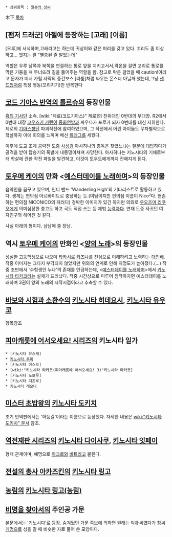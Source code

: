  * 상위항목 : [[일본의 성씨]]

木下
[[목차]]
== [팬저 드래군] 아젤에 등장하는 [고래] [이름] ==
[우루]에 서식하며,고래라고는 하는데 귀상어와 같은 머리를 갖고 있다. 꼬리도 좀 이상하고...
[[엣지]]는 왈 "멸종된 줄 알았는데"

역할은 우루 남쪽과 북쪽을 연결하는 통로 앞을 지키고서서,락온을 걸면 꼬리로 통로를 막은 기둥을 쳐 무너뜨려 길을 뚫어주는 역할을 함.
참고로 락온 걸었을 때 caution!이라고 문자가 떠서 가릴 사막의 중간보스 [라툼]처럼 싸우는 몬스터 아닐까 했는데,그냥 [[샌드웜]]처럼 특정 행동(꼬리치기)만 반복한다

== [[코드 기아스 반역의 를르슈]]의 등장인물 ==
[[흑의 기사단]] 소속. [wiki:"제로(코드기아스)" 제로]의 친위대인 0번대의 부대장. R2에서 0번대 대장 [[코우즈키 카렌]]이 [[중화연방]]과 싸우다가 포로가 되자 0번대를 대신 지휘한다. 제로의 [[기아스향단]] 파괴작전에 참여하였으며, 그 작전에서 어린 아이들도 무차별적으로 학살하자 이에 회의를 느끼며 배신 [[플래그]]를 세웠다.

이후에 도교 조계 공략전 도중 [[사성검]] 아사히나의 총독은 찾았느냐는 질문에 대답하다가 공격을 받아 탑승기의 폭발에 내동댕이쳐져 사망한다. 아사히나는 키노시타의 기체로부터 학살에 관한 작전 파일을 발견하고, 이것이 토우도에게까지 전해지게 된다.

== [[토우메 케이]]의 만화 <[[예스터데이를 노래하며]]>의 등장인물 ==
음악인을 꿈꾸고 있으며, 인디 밴드 'Wanderling High'의 기타리스트로 활동하고 있다. 생계는 편의점 아르바이트로 충당하는 듯.(여담이지만 편의점 이름이 Nico²다. 현존하는 편의점 NICONICO의 패러디) 경박한 이미지가 있긴 하지만 의외로 [[우오즈미 리쿠오]]에게 의미심장한 충고도 하고 곡도 직접 쓰는 등 제법 [[능력자]]다.
연재 도중 사귀던 여자친구와 헤어진 것 같다.

사실 아래의 형이다. 삼남매 중 장남. 

== 역시 [[토우메 케이]]의 만화인 <[[양의 노래]]>의 등장인물 ==
성실한 고등학생으로 나오며 [[타카시로 카즈나]]를 진심으로 이해하려고 노력하는 [[대인배]]. 작중 이미지는 그다지 부각되지 않았지만 위와의 연계로 인해 지명도가 높아졌다.(…)
작중 초반에서 '수험생인 누나'의 존재를 언급하는데, <[[예스터데이를 노래하며]]>에서 [[키노시타 타카코]]라는 실체가 드러났다. 작중 시간상으로 미루어 짐작하자면 예스터데이를 노래하며 3권이 양의 노래의 시작시점이라고 추측할 수 있다.

== [[바보와 시험과 소환수]]의 [[키노시타 히데요시]], [[키노시타 유우코]] ==
항목참조

== [[피아캐롯에 어서오세요! 시리즈]]의 키노시타 일가 ==
 * [키노시타 유스케]
 * [[키노시타 루미]]
 * [키노시타 야스오]
 * [wiki:"키노시타 타카코(피아캐롯에 어서오세요! 3)"키노시타 타카코]
 * [키노시타 노보루]
 * [키노시타 치즈루]
 * 키노시타 레오나

== [[미스터 초밥왕]]의 [[키노시타 도키치]] ==
초기 번역판에서는 '하등길'이라는 이름으로 등장했다. 자세한 내용은 [[wiki:"키노시타 도키치" 문서]] 참조.

== [[역전재판 시리즈]]의 [[키노시타 다이사쿠]], [[키노시타 잇페이]] ==
형제 관계이며, 예명으로 [[아크로]]와 [[바트]]라고 불린다.
== [[전설의 총사 아카즈킨]]의 [[키노시타 링고]] ==

== [[농림]]의 [[키노시타 링고(농림)]] ==

== [[비명을 찾아서]]의 주인공 가문 ==
본문에서는 '기노시다'로 등장. 숨겨뒀던 가문 족보에 의하면 원래는 박朴씨였다가 [[창씨개명]]으로 성을 갈 때 비슷한 자로 풀어 쓴 모양이다.
